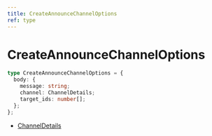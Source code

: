 ```yaml
---
title: CreateAnnounceChannelOptions
ref: type
---
```


# CreateAnnounceChannelOptions

```ts
type CreateAnnounceChannelOptions = {
  body: {
    message: string;
    channel: ChannelDetails;
    target_ids: number[];
  };
};
```

- [ChannelDetails](/references/channel-details)
